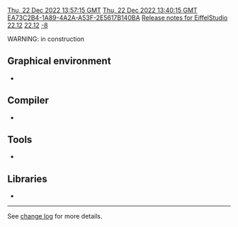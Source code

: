 [[Property:modification_date|Thu, 22 Dec 2022 13:57:15 GMT]]
[[Property:publication_date|Thu, 22 Dec 2022 13:40:15 GMT]]
[[Property:uuid|EA73C2B4-1A89-4A2A-A53F-2E5617B140BA]]
[[Property:title|Release notes for EiffelStudio 22.12]]
[[Property:link_title|22.12]]
[[Property:weight|-8]]

WARNING: in construction

==Graphical environment==
* 

==Compiler==
* 

==Tools==
* 
==Libraries==
*  

----

See [https://dev.eiffel.com/EiffelStudio_22.12_Releases change log] for more details.
